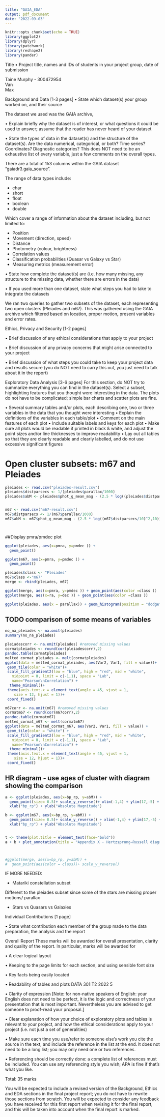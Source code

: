 ```yaml
---
title: "GAIA_EDA"
output: pdf_document
date: "2022-09-03"
---
```


```r
knitr::opts_chunk$set(echo = TRUE)
library(ggplot2)
library(dplyr)
library(patchwork)
library(reshape2)
library(pander)

```

Title 
• Project title, names and IDs of students in your project group, date of submission 

Taine Murphy - 300472954    
Van   
Max   

Background and Data [1-3 pages] 
• State which dataset(s) your group worked on, and their source 

The dataset we used was the GAIA archive, 

• Explain briefly why the dataset is of interest, or what questions it could be used to answer; assume that the reader has never heard of your dataset 



• State the types of data in the dataset(s) and the structure of the dataset(s). Are the data numerical, categorical, or both? Time series? Coordinates? Diagnostic categories? This does NOT need to be an exhaustive list of every variable, just a few comments on the overall types. 

There are a total of 153 columns within the GAIA dataset "gaiadr3.gaia_source".

The range of data types include:

- char 
- short
- float
- boolean
- double

Which cover a range of information about the dataset including, but not limited to:

- Position
- Movement (direction, speed)
- Distance 
- Photometry (colour, brightness)
- Correlation values
- Classification probabilities (Quasar vs Galaxy vs Star)
- Measuring metrics (measurement error)

• State how complete the dataset(s) are (i.e. how many missing, any structure to the missing data, whether there are errors in the data)

• If you used more than one dataset, state what steps you had to take to integrate the datasets 

We ran two queries to gather two subsets of the dataset, each representing two open clusters (Pleiades and m67). This was gathered using the GAIA archive which filtered based on location, proper motion, present variables and error rates.

Ethics, Privacy and Security [1-2 pages] 

• Brief discussion of any ethical considerations that apply to your project 

• Brief discussion of any privacy concerns that might arise connected to your project 

• Brief discussion of what steps you could take to keep your project data and results secure (you do NOT need to carry this out, you just need to talk about it in the report) 

Exploratory Data Analysis [3-6 pages] 
For this section, do NOT try to summarize everything you can find in the dataset(s). Select a subset, highlighting features that you thought were interesting in the data. The plots do not have to be complicated; simple bar charts and scatter plots are fine. 

• Several summary tables and/or plots, each describing one, two or three variables in the data that you thought were interesting 
• Explain the definitions of the variables in each table/plot 
• Comment on the main features of each plot 
• Include suitable labels and keys for each plot 
• Make sure all plots would be readable if printed in black & white, and adjust the point sizes and/or line thicknesses to improve readability 
• Lay out all tables so that they are clearly readable and clearly labelled, and do not use excessive significant figures 


# Open cluster subsets: m67 and Pleiades

```r
pleiades <- read.csv("pleiades-result.csv")
pleiades$distparsecs <- 1/(pleiades$parallax/1000)
pleiades$abM <- pleiades$phot_g_mean_mag - (2.5 * log((pleiades$distparsecs/10)^2,10))


m67 <- read.csv("m67-result.csv")
m67$distparsecs <- 1/(m67$parallax/1000)
m67$abM <- m67$phot_g_mean_mag - (2.5 * log((m67$distparsecs/10)^2,10))




```





##Display pmra/pmdec plot

```r
ggplot(pleiades, aes(x=pmra, y=pmdec )) +
  geom_point()

ggplot(m67, aes(x=pmra, y=pmdec )) +
  geom_point()

pleiades$class <- "Pleiades"
m67$class <-"m67"
merge <- rbind(pleiades, m67)

ggplot(merge, aes(x=pmra, y=pmdec )) + geom_point(aes(color =class ))
ggplot(merge, aes(x=ra, y=dec )) + geom_point(aes(color =class ))

ggplot(pleiades, aes(x = parallax)) + geom_histogram(position = "dodge") 

```


## TODO comparison of some means of variables

```r

no_na_pleiades <- na.omit(pleiades)
summary(no_na_pleiades)


```

```r
pleiadescorr <- na.omit(pleiades) #removed missing values
cormatpleiades <- round(cor(pleiadescorr),2)
pandoc.table(cormatpleiades)
melted_cormat_pleiades <- melt(cormatpleiades)
ggplot(data = melted_cormat_pleiades, aes(Var2, Var1, fill = value))+
 geom_tile(color = "white")+
 scale_fill_gradient2(low = "blue", high = "red", mid = "white", 
   midpoint = 0, limit = c(-1,1), space = "Lab", 
   name="Pearson\nCorrelation") +
  theme_minimal()+ 
 theme(axis.text.x = element_text(angle = 45, vjust = 1, 
    size = 12, hjust = 1))+
 coord_fixed()

```

```r
m67corr <- na.omit(m67) #removed missing values
cormatm67 <- round(cor(m67corr),2)
pandoc.table(cormatm67)
melted_cormat_m67 <- melt(cormatm67)
ggplot(data = melted_cormat_m67, aes(Var2, Var1, fill = value)) +
 geom_tile(color = "white") +
 scale_fill_gradient2(low = "blue", high = "red", mid = "white", 
   midpoint = 0, limit = c(-1,1), space = "Lab", 
   name="Pearson\nCorrelation") +
  theme_minimal()+ 
 theme(axis.text.x = element_text(angle = 45, vjust = 1, 
    size = 12, hjust = 1))+
 coord_fixed()
```

## HR diagram - use ages of cluster with diagram showing the comparison
```r


a <- ggplot(pleiades, aes(x=bp_rp, y=abM)) +
  geom_point(size= 0.5)+ scale_y_reverse()+ xlim(-1,4) + ylim(17,-5) + coord_fixed(0.25) + ggtitle("Pleiades") +
  xlab("bp_rp") + ylab("Absolute Magnitude")

b <- ggplot(m67, aes(x=bp_rp, y=abM)) +
  geom_point(size= 0.5)+ scale_y_reverse() + xlim(-1,4) + ylim(17,-5) + coord_fixed(0.25) + ggtitle("m67") +
  xlab("bp_rp") + ylab("Absolute Magnitude")


t <- theme(plot.title = element_text(face="bold"))
a + b + plot_annotation(title = "Appendix X - Hertzsprung–Russell diagram between 2 open clusters", theme = t) 



#ggplot(merge, aes(x=bp_rp, y=abM)) +
#  geom_point(aes(color = class))+ scale_y_reverse()

```

IF MORE NEEDED:


- Matariki constellation subset

Different to the pleiades subset since some of the stars are missing proper motions/ parallax


- Stars vs Quasars vs Galaxies 





Individual Contributions [1 page] 

• State what contribution each member of the group made to the data preparation, the analysis and the report 

Overall Report
These marks will be awarded for overall presentation, clarity and quality of the report. In particular, marks will be awarded for 

• A clear logical layout 

• Keeping to the page limits for each section, and using sensible font size

• Key facts being easily located

• Readability of tables and plots DATA 301 T2 2022 5 

• Clarity of expression [Note: for non-native speakers of English: your English does not need to be perfect, it is the logic and correctness of your presentation that is most important. Nevertheless you are advised to get someone to proof-read your proposal.] 

• Clear explanation of how your choice of exploratory plots and tables is relevant to your project, and how the ethical considerations apply to your project (i.e. not just a set of generalities) 

• Make sure each time you use/refer to someone else’s work you cite the source in the text, and include the reference in the list at the end. It does not need to be a long list; you may only need one or two references. 

• Referencing should be correctly done: a complete list of references must be included. You can use any referencing style you wish; APA is fine if that’s what you like. 

Total: 35 marks 

You will be expected to include a revised version of the Background, Ethics and EDA sections in the final project report; you do not have to rewrite those sections from scratch. You will be expected to consider any feedback you have received for this first report when revising it for the final report, and this will be taken into account when the final report is marked.
